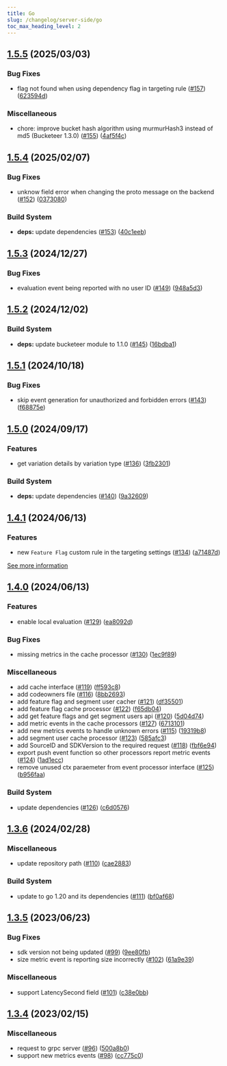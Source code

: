 ```yaml
---
title: Go
slug: /changelog/server-side/go
toc_max_heading_level: 2
---
```


<style>
  {`
    h2:not(:first-of-type) {
      border-top: 2px solid #ddd7e9;
      padding-top: 40px;
    }
  `}
</style>


## [1.5.5](https://github.com/bucketeer-io/go-server-sdk/compare/v1.5.4...v1.5.5) (2025/03/03)


### Bug Fixes

* flag not found when using dependency flag in targeting rule ([#157](https://github.com/bucketeer-io/go-server-sdk/issues/157)) ([623594d](https://github.com/bucketeer-io/go-server-sdk/commit/623594d663ccd175291cdb8dbca943a809b1755c))


### Miscellaneous

* chore: improve bucket hash algorithm using murmurHash3 instead of md5 (Bucketeer 1.3.0) ([#155](https://github.com/bucketeer-io/go-server-sdk/issues/155)) ([4af5f4c](https://github.com/bucketeer-io/go-server-sdk/commit/4af5f4c4eac6ebb60477ae40e6d8cd3d94a03da7))

## [1.5.4](https://github.com/bucketeer-io/go-server-sdk/compare/v1.5.3...v1.5.4) (2025/02/07)


### Bug Fixes

* unknow field error when changing the proto message on the backend ([#152](https://github.com/bucketeer-io/go-server-sdk/issues/152)) ([0373080](https://github.com/bucketeer-io/go-server-sdk/commit/0373080aa8cc84e339185681de324be274fe8d0d))


### Build System

* **deps:** update dependencies ([#153](https://github.com/bucketeer-io/go-server-sdk/issues/153)) ([40c1eeb](https://github.com/bucketeer-io/go-server-sdk/commit/40c1eebbbeb763664f7001466dda66584e0d8644))

## [1.5.3](https://github.com/bucketeer-io/go-server-sdk/compare/v1.5.2...v1.5.3) (2024/12/27)


### Bug Fixes

* evaluation event being reported with no user ID ([#149](https://github.com/bucketeer-io/go-server-sdk/issues/149)) ([948a5d3](https://github.com/bucketeer-io/go-server-sdk/commit/948a5d30139f12d3231e6ea61eafa50178d9dbc4))

## [1.5.2](https://github.com/bucketeer-io/go-server-sdk/compare/v1.5.1...v1.5.2) (2024/12/02)


### Build System

* **deps:** update bucketeer module to 1.1.0 ([#145](https://github.com/bucketeer-io/go-server-sdk/issues/145)) ([16bdba1](https://github.com/bucketeer-io/go-server-sdk/commit/16bdba1a89c42be6497cb585e8b0bcd1b3552873))

## [1.5.1](https://github.com/bucketeer-io/go-server-sdk/compare/v1.5.0...v1.5.1) (2024/10/18)


### Bug Fixes

* skip event generation for unauthorized and forbidden errors ([#143](https://github.com/bucketeer-io/go-server-sdk/issues/143)) ([f68875e](https://github.com/bucketeer-io/go-server-sdk/commit/f68875e6d62209f676521891a69f830c95272b54))

## [1.5.0](https://github.com/bucketeer-io/go-server-sdk/compare/v1.4.1...v1.5.0) (2024/09/17)


### Features

* get variation details by variation type ([#136](https://github.com/bucketeer-io/go-server-sdk/issues/136)) ([3fb2301](https://github.com/bucketeer-io/go-server-sdk/commit/3fb2301990ccf846d5e0a9a71e84d4e0439c4dbf))


### Build System

* **deps:** update dependencies ([#140](https://github.com/bucketeer-io/go-server-sdk/issues/140)) ([9a32609](https://github.com/bucketeer-io/go-server-sdk/commit/9a326094aa887f209d5069d9361da49c2f4b7d8f))

## [1.4.1](https://github.com/bucketeer-io/go-server-sdk/compare/v1.4.0...v1.4.1) (2024/06/13)


### Features

* new `Feature Flag` custom rule in the targeting settings ([#134](https://github.com/bucketeer-io/go-server-sdk/issues/134)) ([a71487d](https://github.com/bucketeer-io/go-server-sdk/commit/a71487da87ba8b08a6ace07479a4670e08d36741))

[See more information](https://docs.bucketeer.io/feature-flags/creating-feature-flags/targeting/#feature-flag)

## [1.4.0](https://github.com/bucketeer-io/go-server-sdk/compare/v1.3.6...v1.4.0) (2024/06/13)


### Features

* enable local evaluation ([#129](https://github.com/bucketeer-io/go-server-sdk/issues/129)) ([ea8092d](https://github.com/bucketeer-io/go-server-sdk/commit/ea8092d16990baff6bb181c718a49e3b7c070da6))


### Bug Fixes

* missing metrics in the cache processor ([#130](https://github.com/bucketeer-io/go-server-sdk/issues/130)) ([1ec9f89](https://github.com/bucketeer-io/go-server-sdk/commit/1ec9f89cac6c16dc64d7e42a32f13040e6e8c4b9))


### Miscellaneous

* add cache interface ([#119](https://github.com/bucketeer-io/go-server-sdk/issues/119)) ([ff593c8](https://github.com/bucketeer-io/go-server-sdk/commit/ff593c810c3ed9471250898ebff34b6520da7821))
* add codeowners file ([#116](https://github.com/bucketeer-io/go-server-sdk/issues/116)) ([8bb2693](https://github.com/bucketeer-io/go-server-sdk/commit/8bb26937c3edd93c9b0d4ab81e2a31eed7caa317))
* add feature flag and segment user cacher ([#121](https://github.com/bucketeer-io/go-server-sdk/issues/121)) ([df35501](https://github.com/bucketeer-io/go-server-sdk/commit/df35501500b55bd4d173cac89de3709231d0aa63))
* add feature flag cache processor ([#122](https://github.com/bucketeer-io/go-server-sdk/issues/122)) ([f65db04](https://github.com/bucketeer-io/go-server-sdk/commit/f65db04487cdaa9b22432899621ae8b52d410b25))
* add get feature flags and get segment users api ([#120](https://github.com/bucketeer-io/go-server-sdk/issues/120)) ([5d04d74](https://github.com/bucketeer-io/go-server-sdk/commit/5d04d7491bc304c33ef9332d57e56ecf184fe099))
* add metric events in the cache processors ([#127](https://github.com/bucketeer-io/go-server-sdk/issues/127)) ([6713101](https://github.com/bucketeer-io/go-server-sdk/commit/6713101a3754d64c3ac46d3ca73787f29804eb62))
* add new metrics events to handle unknown errors ([#115](https://github.com/bucketeer-io/go-server-sdk/issues/115)) ([19319b8](https://github.com/bucketeer-io/go-server-sdk/commit/19319b86e242180226b7f4cf175da98d65785d4a))
* add segment user cache processor ([#123](https://github.com/bucketeer-io/go-server-sdk/issues/123)) ([585afc3](https://github.com/bucketeer-io/go-server-sdk/commit/585afc3edaa639063d3b2f5c272b93b5add647b0))
* add SourceID and SDKVersion to the required request ([#118](https://github.com/bucketeer-io/go-server-sdk/issues/118)) ([fbf6e94](https://github.com/bucketeer-io/go-server-sdk/commit/fbf6e941e19ea2f4b14eaafc78898f1454e17591))
* export push event function so other processors report metric events ([#124](https://github.com/bucketeer-io/go-server-sdk/issues/124)) ([1ad1ecc](https://github.com/bucketeer-io/go-server-sdk/commit/1ad1ecc0b9b77b87bde87dcb47a543198d09c582))
* remove unused ctx paraemeter from event processor interface ([#125](https://github.com/bucketeer-io/go-server-sdk/issues/125)) ([b956faa](https://github.com/bucketeer-io/go-server-sdk/commit/b956faa22cfe4dc678316ae2d93054ac2312b484))


### Build System

* update dependencies ([#126](https://github.com/bucketeer-io/go-server-sdk/issues/126)) ([c6d0576](https://github.com/bucketeer-io/go-server-sdk/commit/c6d0576be341e22f84837ca21fe11c0a3ff69a9e))

## [1.3.6](https://github.com/bucketeer-io/go-server-sdk/compare/v1.3.5...v1.3.6) (2024/02/28)


### Miscellaneous

* update repository path ([#110](https://github.com/bucketeer-io/go-server-sdk/issues/110)) ([cae2883](https://github.com/bucketeer-io/go-server-sdk/commit/cae2883aeeee7a0e1f8f8bcf892371faa3e5a3e0))


### Build System

* update to go 1.20 and its dependencies ([#111](https://github.com/bucketeer-io/go-server-sdk/issues/111)) ([bf0af68](https://github.com/bucketeer-io/go-server-sdk/commit/bf0af681fb8d5ae7494ee25c2a6e41ff285231ca))

## [1.3.5](https://github.com/bucketeer-io/go-server-sdk/compare/v1.3.4...v1.3.5) (2023/06/23)


### Bug Fixes

* sdk version not being updated ([#99](https://github.com/bucketeer-io/go-server-sdk/issues/99)) ([9ee80fb](https://github.com/bucketeer-io/go-server-sdk/commit/9ee80fb6f65388b0a5454e400e80d12682064155))
* size metric event is reporting size incorrectly ([#102](https://github.com/bucketeer-io/go-server-sdk/issues/102)) ([61a9e39](https://github.com/bucketeer-io/go-server-sdk/commit/61a9e398d739a76e209985768382dbeeaf79ef5c))


### Miscellaneous

* support LatencySecond field ([#101](https://github.com/bucketeer-io/go-server-sdk/issues/101)) ([c38e0bb](https://github.com/bucketeer-io/go-server-sdk/commit/c38e0bb368759e00809c36ef32dc6a4f17e44b87))

## [1.3.4](https://github.com/bucketeer-io/go-server-sdk/compare/v1.3.3...v1.3.4) (2023/02/15)


### Miscellaneous

* request to grpc server ([#96](https://github.com/bucketeer-io/go-server-sdk/issues/96)) ([500a8b0](https://github.com/bucketeer-io/go-server-sdk/commit/500a8b0df74dfc08a339c25f3fb6733b977b0a23))
* support new metrics events ([#98](https://github.com/bucketeer-io/go-server-sdk/issues/98)) ([cc775c0](https://github.com/bucketeer-io/go-server-sdk/commit/cc775c0ee23d611e9f1ccd5b8a12591ae159a987))
